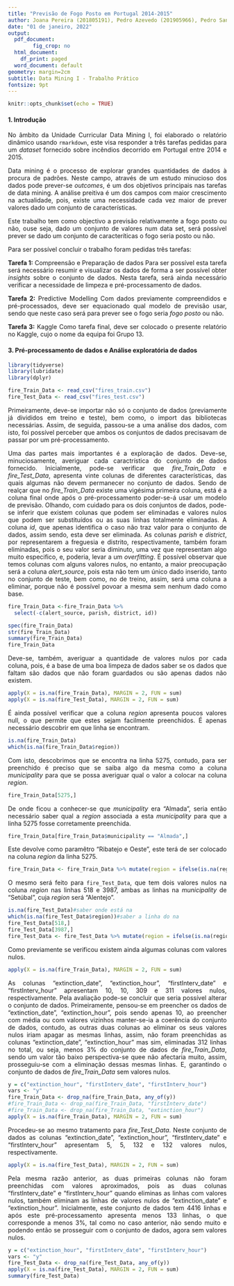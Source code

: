 ```yaml
---
title: "Previsão de Fogo Posto em Portugal 2014-2015"
author: Joana Pereira (201805191), Pedro Azevedo (201905966), Pedro Santos(201904529)
date: "01 de janeiro, 2022"
output:
  pdf_document:
        fig_crop: no
  html_document:
    df_print: paged
  word_document: default
geometry: margin=2cm
subtitle: Data Mining I - Trabalho Prático
fontsize: 9pt
---
```


```r
knitr::opts_chunk$set(echo = TRUE)
```

<!--Justify text-->
<style>
body {
text-align: justify}
</style>
<!--
```r
options(tinytex.verbose = TRUE)
```
-->


#### 1. Introdução

No ãmbito da Unidade Curricular Data Mining I, foi elaborado o relatório dinãmico usando `rmarkdown`, este visa responder a três tarefas pedidas para um _dataset_ fornecido sobre incêndios decorrido em Portugal entre 2014 e 2015. 

Data mining é o processo de explorar grandes quantidades de dados à procura de padrões.
Neste campo, através de um estudo minucioso dos dados pode prever-se _outcomes_,  é um dos objetivos principais nas tarefas de data mining. A análise preitiva é um dos campos com maior crescimento na actualidade, pois, existe uma necessidade cada vez maior de prever valores dado um conjunto de características. 

Este trabalho tem como objectivo a previsão relativamente a fogo posto ou não, ouse seja, dado um conjunto de valores num data set, será possível prever se dado um conjunto de caracteríticas o fogo seria posto ou não.

Para ser possível concluir o trabalho foram pedidas três tarefas:

**Tarefa 1:** Compreensão e Preparação de dados
Para ser possível esta tarefa será necessário resumir e visualizar os dados de forma a ser possível obter _insights_ sobre o conjunto de dados. Nesta tarefa, será ainda necessário verificar a necessidade de limpeza e pré-processamento de dados.

**Tarefa 2:** Predictive Modelling
Com dados previamente compreendidos e pré-processados, deve ser equacionado qual modelo de previsão usar, sendo que neste caso será para prever see o fogo seria _fogo posto_ ou não. 

**Tarefa 3:** Kaggle
Como tarefa final, deve ser colocado o presente relatório no Kaggle, cujo o nome da equipa foi Grupo 13.



#### 3. Pré-processamento de dados e Análise exploratória de dados


```r
library(tidyverse)
library(lubridate)
library(dplyr)

fire_Train_Data <- read_csv("fires_train.csv")
fire_Test_Data <- read_csv("fires_test.csv")

```

Primeiramente, deve-se importar não só o conjunto de dados (previamente já divididos em treino e teste), bem como, o import das bibliotecas necessárias. Assim, de seguida, passou-se a uma análise dos dados, com isto, foi possível perceber que ambos os conjuntos de dados precisavam de passar por um pré-processamento. 

Uma das partes mais importantes é a exploração de dados. Deve-se, minuciosamente, averiguar cada caractrística do conjunto de dados fornecido. Inicialmente, pode-se verificar que _fire_Train_Data_ e _fire_Test_Data_, apresenta vinte colunas de diferentes características, das quais algumas não devem permanecer no conjunto de dados. Sendo de realçar que no _fire_Train_Data_ existe uma vigésima primeira coluna, está é a coluna final onde após o pré-processamento poder-se-á usar um modelo de previsão.
Olhando, com cuidado para os dois conjuntos de dados, pode-se inferir que existem colunas que podem ser eliminadas e valores nulos que podem ser substituídos ou as suas linhas totalmente eliminadas.
A coluna _id_, que apenas identifica o caso não traz valor para o conjunto de dados, assim sendo, esta deve ser eliminada. As colunas _parish_ e _district_, por representarem a freguesia e distrito, respectivamente, também foram eliminadas, pois o seu valor seria diminuto, uma vez que representam algo muito especifico, e, poderia, levar a um *_overfitting_*.
É possível observar que temos colunas com alguns valores nulos, no entanto, a maior preocupação será a coluna _alert_source_, pois esta não tem um único dado inserido, tanto no conjunto de teste, bem como, no de treino, assim, será uma coluna a eliminar, porque não é possível povoar a mesma sem nenhum dado como base. 

```r
fire_Train_Data <-fire_Train_Data %>%  
  select(-c(alert_source, parish, district, id))

spec(fire_Train_Data)
str(fire_Train_Data)
summary(fire_Train_Data)
fire_Train_Data
```

Deve-se, também, averiguar a quantidade de valores nulos por cada coluna, pois, é a base de uma boa limpeza de dados saber se os dados que faltam são dados que não foram guardados ou são apenas dados não existem.

```r
apply(X = is.na(fire_Train_Data), MARGIN = 2, FUN = sum)
apply(X = is.na(fire_Test_Data), MARGIN = 2, FUN = sum)
```

É ainda possível verificar que a coluna _region_ apresenta poucos valores null, o que permite que estes sejam facilmente preenchidos. É apenas necessário descobrir em que linha se encontram.

```r
is.na(fire_Train_Data)
which(is.na(fire_Train_Data$region))
```

Com isto, descobrimos que se encontra na linha 5275, contudo, para ser preenchido é preciso que se saiba algo da mesma como a coluna _municipality_ para que se possa averiguar qual o valor a colocar na coluna _region_.

```r
fire_Train_Data[5275,]
```

De onde ficou a conhecer-se que _municipality_ era "Almada", seria então necessário saber qual a _region_ associada a esta _municipality_ para que a linha 5275 fosse corretamente preenchida.

```r
fire_Train_Data[fire_Train_Data$municipality == "Almada",]
```

Este devolve como paramêtro "Ribatejo e Oeste", este terá de ser colocado na coluna _region_ da linha 5275.

```r
fire_Train_Data <- fire_Train_Data %>% mutate(region = ifelse(is.na(region), "Ribatejo e Oeste", region))
```

O mesmo será feito para `fire_Test_Data`, que tem dois valores nulos na coluna _region_ nas linhas 518 e 3987, ambas as linhas na _municipality_ de "Setúbal", cuja _region_ será "Alentejo".

```r
is.na(fire_Test_Data)#saber onde está na
which(is.na(fire_Test_Data$region))#saber a linha do na
fire_Test_Data[518,]
fire_Test_Data[3987,]
fire_Test_Data <- fire_Test_Data %>% mutate(region = ifelse(is.na(region), "Alentejo", region))
```

Como previamente se verificou existem ainda algumas colunas com valores nulos.
```r
apply(X = is.na(fire_Train_Data), MARGIN = 2, FUN = sum)
```

As colunas "extinction_date", "extinction_hour", "firstInterv_date" e "firstInterv_hour" apresentam 10, 10, 309 e 311 valores nulos, respectivamente. Pela avaliação pode-se concluir que seria possível alterar o conjunto de dados. Primeiramente, pensou-se em preencher os dados de "extinction_date", "extinction_hour", pois sendo apenas 10, ao preencher com média ou com valores vizinhos manter-se-ia a coerência do conjunto de dados, contudo, as outras duas colunas ao eliminar os seus valores nulos iriam apagar as mesmas linhas, assim, não foram preenchidas as colunas "extinction_date", "extinction_hour" mas sim, eliminadas 312 linhas no total, ou seja, menos 3% do conjunto de dados de _fire_Train_Data_, sendo um valor tão baixo perspectiva-se quee não afectaria muito, assim, prosseguiu-se com a eliminação dessas mesmas linhas. E, garantindo o conjunto de dados de _fire_Train_Data_ sem valores nulos.

```r
y = c("extinction_hour", "firstInterv_date", "firstInterv_hour")
vars <- "y"
fire_Train_Data <- drop_na(fire_Train_Data, any_of(y))
#fire_Train_Data <- drop_na(fire_Train_Data, "firstInterv_date")
#fire_Train_Data <- drop_na(fire_Train_Data, "extinction_hour") 
apply(X = is.na(fire_Train_Data), MARGIN = 2, FUN = sum)
```

Procedeu-se ao mesmo tratamento para _fire_Test_Data_. Neste conjunto de dados as colunas "extinction_date", "extinction_hour", "firstInterv_date" e "firstInterv_hour" apresentam 5, 5, 132 e 132 valores nulos, respectivamente. 
```r
apply(X = is.na(fire_Test_Data), MARGIN = 2, FUN = sum)
```

Pela mesma razão anterior, as duas primeiras colunas não foram preenchidas com valores aproximados, pois as duas colunas "firstInterv_date" e "firstInterv_hour" quando eliminas as linhas com valores nulos, também eliminam as linhas de valores nulos de 
"extinction_date" e "extinction_hour". Inicialmente, este conjunto de dados tem 4416 linhas e após este pré-processamento apresenta menos 133 linhas, o que corresponde a menos 3%, tal como no caso anterior, não sendo muito e podendo então se prosseguir com o conjunto de dados, agora sem valores nulos.

```r
y = c("extinction_hour", "firstInterv_date", "firstInterv_hour")
vars <- "y"
fire_Test_Data <- drop_na(fire_Test_Data, any_of(y))
apply(X = is.na(fire_Test_Data), MARGIN = 2, FUN = sum)
summary(fire_Test_Data)
```






